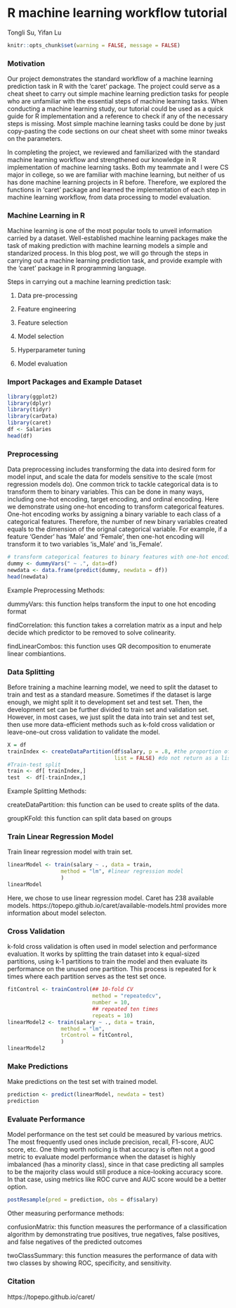 # R machine learning workflow tutorial

Tongli Su, Yifan Lu

```r
knitr::opts_chunk$set(warning = FALSE, message = FALSE)
```

### Motivation
Our project demonstrates the standard workflow of a machine learning prediction task in R with the ‘caret’ package. The project could serve as a cheat sheet to carry out simple machine learning prediction tasks for people who are unfamiliar with the essential steps of machine learning tasks. When conducting a machine learning study, our tutorial could be used as a quick guide for R implementation and a reference to check if any of the necessary steps is missing. Most simple machine learning tasks could be done by just copy-pasting the code sections on our cheat sheet with some minor tweaks on the parameters. 

In completing the project, we reviewed and familiarized with the standard machine learning workflow and strengthened our knowledge in R implementation of machine learning tasks. Both my teammate and I were CS major in college, so we are familiar with machine learning, but neither of us has done machine learning projects in R before. Therefore, we explored the functions in ‘caret’ package and learned the implementation of each step in machine learning workflow, from data processing to model evaluation.


### Machine Learning in R
Machine learning is one of the most popular tools to unveil information carried by a dataset. Well-established machine learning packages make the task of making prediction with machine learning models a simple and standarized process. In this blog post, we will go through the steps in carrying out a machine learning prediction task, and provide example with the 'caret' package in R programming language.

Steps in carrying out a machine learning prediction task:

1. Data pre-processing

2. Feature engineering

3. Feature selection

4. Model selection

5. Hyperparameter tuning

6. Model evaluation

### Import Packages and Example Dataset
```r
library(ggplot2)
library(dplyr)
library(tidyr)
library(carData)
library(caret)
df <- Salaries
head(df)
```

### Preprocessing
Data preprocessing includes transforming the data into desired form for model input, and scale the data for models sensitive to the scale (most regression models do). One common trick to tackle categorical data is to transform them to binary variables. This can be done in many ways, including one-hot encoding, target encoding, and ordinal encoding. Here we demonstrate using one-hot encoding to transform categorical features. One-hot encoding works by assigning a binary variable to each class of a categorical features. Therefore, the number of new binary variables created equals to the dimension of the orignal categorical variable. For example, if a feature 'Gender' has 'Male' and 'Female', then one-hot encoding will transform it to two variables 'is_Male' and 'is_Female'. 
```r
# transform categorical features to binary features with one-hot encoding
dummy <- dummyVars(" ~ .", data=df)
newdata <- data.frame(predict(dummy, newdata = df)) 
head(newdata)
```

Example Preprocessing Methods:

dummyVars: this function helps transform the input to one hot encoding format

findCorrelation: this function takes a correlation matrix as a input and help decide which predictor to be removed to solve colinearity.

findLinearCombos: this function uses QR decomposition to enumerate linear combiantions.


### Data Splitting
Before training a machine learning model, we need to split the dataset to train and test as a standard measure. Sometimes if the dataset is large enough, we might split it to development set and test set. Then, the development set can be further divided to train set and validation set. However, in most cases, we just split the data into train set and test set, then use more data-efficient methods such as k-fold cross validation or leave-one-out cross validation to validate the model.
```r
X = df
trainIndex <- createDataPartition(df$salary, p = .8, #the proportion of train set
                                  list = FALSE) #do not return as a list
#Train-test split                             
train <- df[ trainIndex,]
test  <- df[-trainIndex,]

```

Example Splitting Methods:

createDataPartition: this function can be used to create splits of the data.

groupKFold: this function can split data based on groups

### Train Linear Regression Model
Train linear regression model with train set.
```r
linearModel <- train(salary ~ ., data = train, 
                 method = "lm", #linear regression model
                 )
linearModel
```

Here, we chose to use linear regression model. Caret has 238 available models. https://topepo.github.io/caret/available-models.html provides more information about model selecton.


### Cross Validation
k-fold cross validation is often used in model selection and performance evaluation. It works by splitting the train dataset into k equal-sized partitions, using k-1 partitions to train the model and then evaluate its performance on the unused one partition. This process is repeated for k times where each partition serves as the test set once. 
```r
fitControl <- trainControl(## 10-fold CV
                           method = "repeatedcv",
                           number = 10,
                           ## repeated ten times
                           repeats = 10)
linearModel2 <- train(salary ~ ., data = train, 
                 method = "lm", 
                 trControl = fitControl,
                 )
linearModel2
```

### Make Predictions
Make predictions on the test set with trained model. 
```r
prediction <- predict(linearModel, newdata = test)
prediction
```

### Evaluate Performance
Model performance on the test set could be measured by various metrics. The most frequently used ones include precision, recall, F1-score, AUC score, etc. One thing worth noticing is that accuracy is often not a good metric to evaluate model performance when the dataset is highly imbalanced (has a minority class), since in that case predicting all samples to be the majority class would still produce a nice-looking accuracy score. In that case, using metrics like ROC curve and AUC score would be a better option. 
```r
postResample(pred = prediction, obs = df$salary)
```

Other measuring performance methods:

confusionMatrix: this function measures the performance of a classification algorithm by demonstrating true positives, true negatives, false positives, and false negatives of the predicted outcomes

twoClassSummary: this function measures the performance of data with two classes by showing ROC, specificity, and sensitivity.

### Citation
https://topepo.github.io/caret/
